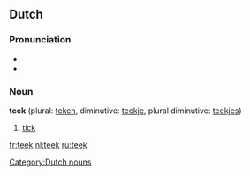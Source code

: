==Dutch==
===Pronunciation===
*{{audio|Nl-teek.ogg|audio}}
*{{IPA|tek}}

===Noun===
'''teek''' {{m}} (plural: [[teken]], diminutive: [[teekje]], plural diminutive: [[teekjes]])

# [[tick]]

[[Category:Dutch nouns]]

[[fr:teek]]
[[nl:teek]]
[[ru:teek]]
